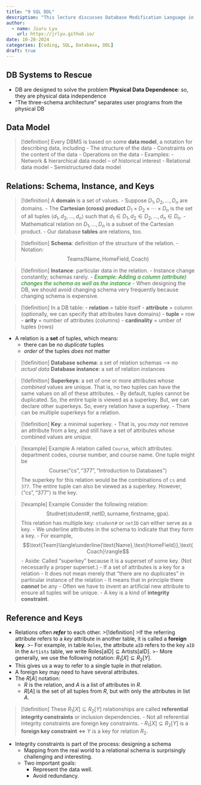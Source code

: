 ```yaml
---
title: "9 SQL DDL"
description: "This lecture discusses Database Modification Language in SQL, including Insert, Delete, Update, and Create operations. It also covers SQL Schemas, Types, Keys, and Foreign Keys."
author:
  - name: Jiuru Lyu
    url: https://jrlyu.github.io/
date: 10-28-2024
categories: [Coding, SQL, Database, DDL]
draft: true
---
```


## DB Systems to Rescue
- DB are designed to solve the problem **Physical Data Dependence**: so, they are physical data independence
- "The three-schema architecture" separates user programs from the physical DB

## Data Model
> [!definition]
> Every DBMS is based on some **data model**, a notation for describing data, including
> - The structure of the data
> - Constraints on the content of the data
> - Operations on the data
- Examples: 
	- Network & hierarchical data model -- of historical interest
	- Relational data model
	- Semistructured data model

## Relations: Schema, Instance, and Keys
> [!definition]
> A **domain** is a set of values. 
- Suppose $D_1,D_2,\dots,D_n$ are domains.
	- The **Cartesian (cross) product** $D_1\times D_2\times\cdots\times D_n$ is the set of all tuples $\langle d_1,d_2,\dots,d_n\rangle$ such that $d_1\in D_1, d_2\in D_2,\dots,d_n\in D_n$.
	- Mathematical relation on $D_1,\dots,D_n$ is a subset of the Cartesian product. 
- Our database **tables** are relations, too.

>[!definition]
>**Schema**: definition of the structure of the relation.
>- Notation: $$\text{Teams}(\text{Name},\text{HomeField},\text{Coach})$$

>[!definition]
> **Instance**: particular data in the relation.
- Instance change constantly; schemas rarely.
- <font color='green'><i>Example: Adding a column (attribute) changes the schema as well as the instance</i></font>
- When designing the DB, we should avoid changing schema very frequently because changing schema is expensive. 

>[!definition]
>In a DB table:
>- **relation** = table itself
>- **attribute** = column (optionally, we can specify that attributes have domains)
>- **tuple** = row
>- **arity** = number of attributes (columns)
>- **cardinality** = umber of tuples (rows)

- A relation is a **set** of tuples, which means:
	- there can be *no duplicate* tuples
	- *order* of the tuples *does not* matter

>[!definition]
>**Database schema**: a set of relation schemas --> *no actual data*
>**Database instance**: a set of relation instances

>[!definition]
>**Superkeys**: a set of one or more attributes whose *combined* values are unique. That is, no two tuples can have the same values on all of these attributes. 
- By default, tuples cannot be duplicated. So, the entire tuple is viewed as a superkey. But, we can declare other superkeys. So, every relation have a superkey.
- There can be multiple superkeys for a relation. 

>[!definition]
>**Key**: a minimal superkey.
>- That is, you *may not* remove an attribute from a key, and still have a set of attributes whose combined values are *unique.*

>[!example] Example
>A relation called `Course`, which attributes: department codes, course number, and course name. One tuple might be $$\text{Course}\langle\text{``cs''},\text{``377''},\text{``Introduction to Databases''}\rangle$$
>The superkey for this relation would be the combinations of `cs` and `377`. The entire tuple can also be viewed as a superkey. However, $\langle\text{``cs''},\text{``377''}\rangle$ is the key.

>[!example] Example
>Consider the following relation: $$\text{Studnet}\langle\text{student\#},\text{netID},\text{surname},\text{firstname},\text{gpa}\rangle.$$
>This relation has multiple key: `student#` or `netID` can either serve as a key. 
- We underline attributes in the schema to indicate that they form a key.
	- For example, $$\text{Team}\langle\underline{\text{Name},\text{HomeField}},\text{Coach}\rangle$$
- Aside: Called “superkey” because it is a superset of some key. (Not necessarily a proper superset.)
- If a set of attributes is a key for a relation
	- It does not mean merely that "there are no duplicates" in particular instance of the relation
	- It means that in principle there ***cannot*** be any
- Often we have to invent an artificial new attribute to ensure all tuples will be unique.
- A key is a kind of **integrity constraint**.

## Reference and Keys
- Relations often ***refer*** to each other.
>[!definition]
>If the referring attribute refers to a *key* attribute in another table, it is called a **foreign key**.
>- For example, in table `Roles`, the attribute `aID` refers to the key `aID` in the `Artists` table, we write $\text{Roles}[\text{aID}]\subseteq\text{Artists}[\text{aID}]$.
>- More generally, we use the following notation: $R_1[X]\subseteq R_2[Y]$.
- This gives us a way to refer to a single tuple in *that* relation.
- A foreign key may need to have several attributes.
- The $R[A]$ notation:
	- $R$ is the relation, and $A$ is a list of attributes in $R$.
	- $R[A]$ is the set of all tuples from $R$, but with only the attributes in list $A$.

>[!definition]
>These $R_1[X]\subseteq R_2[Y]$ relationships are called **referential integrity constraints** or inclusion dependencies. 
>- Not all referential integrity constraints are foreign key constraints. 
>- $R_1[X]\subseteq R_2[Y]$ is a **foreign key constraint** $\iff$ $Y$ is a key for relation $R_2$.

- Integrity constraints is part of the process: designing a schema
	- Mapping from the real world to a relational schema is surprisingly challenging and interesting.
	- Two important goals:
		- Represent the data well.
		- Avoid redundancy.